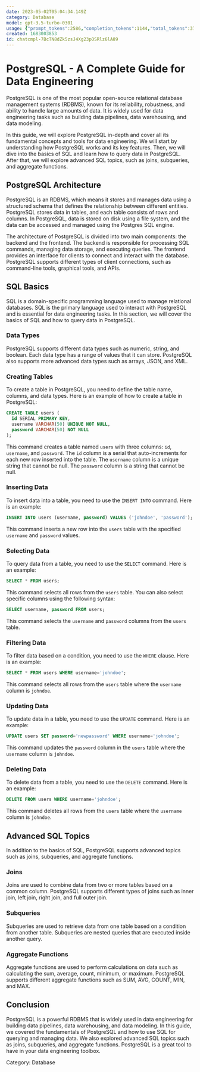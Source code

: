```yaml
---
date: 2023-05-02T05:04:34.149Z
category: Database
model: gpt-3.5-turbo-0301
usage: {"prompt_tokens":2586,"completion_tokens":1144,"total_tokens":3730}
created: 1683003853
id: chatcmpl-7BcTN8dZk5zsJ4Xg23pOSRlz6lA89
---
```


# PostgreSQL - A Complete Guide for Data Engineering

PostgreSQL is one of the most popular open-source relational database management systems (RDBMS), known for its reliability, robustness, and ability to handle large amounts of data. It is widely used for data engineering tasks such as building data pipelines, data warehousing, and data modeling.

In this guide, we will explore PostgreSQL in-depth and cover all its fundamental concepts and tools for data engineering. We will start by understanding how PostgreSQL works and its key features. Then, we will dive into the basics of SQL and learn how to query data in PostgreSQL. After that, we will explore advanced SQL topics, such as joins, subqueries, and aggregate functions.

## PostgreSQL Architecture

PostgreSQL is an RDBMS, which means it stores and manages data using a structured schema that defines the relationship between different entities. PostgreSQL stores data in tables, and each table consists of rows and columns. In PostgreSQL, data is stored on disk using a file system, and the data can be accessed and managed using the Postgres SQL engine.

The architecture of PostgreSQL is divided into two main components: the backend and the frontend. The backend is responsible for processing SQL commands, managing data storage, and executing queries. The frontend provides an interface for clients to connect and interact with the database. PostgreSQL supports different types of client connections, such as command-line tools, graphical tools, and APIs.

## SQL Basics

SQL is a domain-specific programming language used to manage relational databases. SQL is the primary language used to interact with PostgreSQL and is essential for data engineering tasks. In this section, we will cover the basics of SQL and how to query data in PostgreSQL.

### Data Types

PostgreSQL supports different data types such as numeric, string, and boolean. Each data type has a range of values that it can store. PostgreSQL also supports more advanced data types such as arrays, JSON, and XML.

### Creating Tables

To create a table in PostgreSQL, you need to define the table name, columns, and data types. Here is an example of how to create a table in PostgreSQL:

```SQL
CREATE TABLE users (
  id SERIAL PRIMARY KEY,
  username VARCHAR(50) UNIQUE NOT NULL,
  password VARCHAR(50) NOT NULL
);
```

This command creates a table named `users` with three columns: `id`, `username`, and `password`. The `id` column is a serial that auto-increments for each new row inserted into the table. The `username` column is a unique string that cannot be null. The `password` column is a string that cannot be null.

### Inserting Data

To insert data into a table, you need to use the `INSERT INTO` command. Here is an example:

```SQL
INSERT INTO users (username, password) VALUES ('johndoe', 'password');
```

This command inserts a new row into the `users` table with the specified `username` and `password` values.

### Selecting Data

To query data from a table, you need to use the `SELECT` command. Here is an example:

```SQL
SELECT * FROM users;
```

This command selects all rows from the `users` table. You can also select specific columns using the following syntax:

```SQL
SELECT username, password FROM users;
```

This command selects the `username` and `password` columns from the `users` table.

### Filtering Data

To filter data based on a condition, you need to use the `WHERE` clause. Here is an example:

```SQL
SELECT * FROM users WHERE username='johndoe';
```

This command selects all rows from the `users` table where the `username` column is `johndoe`.

### Updating Data

To update data in a table, you need to use the `UPDATE` command. Here is an example:

```SQL
UPDATE users SET password='newpassword' WHERE username='johndoe';
```

This command updates the `password` column in the `users` table where the `username` column is `johndoe`.

### Deleting Data

To delete data from a table, you need to use the `DELETE` command. Here is an example:

```SQL
DELETE FROM users WHERE username='johndoe';
```

This command deletes all rows from the `users` table where the `username` column is `johndoe`.

## Advanced SQL Topics

In addition to the basics of SQL, PostgreSQL supports advanced topics such as joins, subqueries, and aggregate functions.

### Joins

Joins are used to combine data from two or more tables based on a common column. PostgreSQL supports different types of joins such as inner join, left join, right join, and full outer join.

### Subqueries

Subqueries are used to retrieve data from one table based on a condition from another table. Subqueries are nested queries that are executed inside another query.

### Aggregate Functions

Aggregate functions are used to perform calculations on data such as calculating the sum, average, count, minimum, or maximum. PostgreSQL supports different aggregate functions such as SUM, AVG, COUNT, MIN, and MAX.

## Conclusion

PostgreSQL is a powerful RDBMS that is widely used in data engineering for building data pipelines, data warehousing, and data modeling. In this guide, we covered the fundamentals of PostgreSQL and how to use SQL for querying and managing data. We also explored advanced SQL topics such as joins, subqueries, and aggregate functions. PostgreSQL is a great tool to have in your data engineering toolbox.

Category: Database